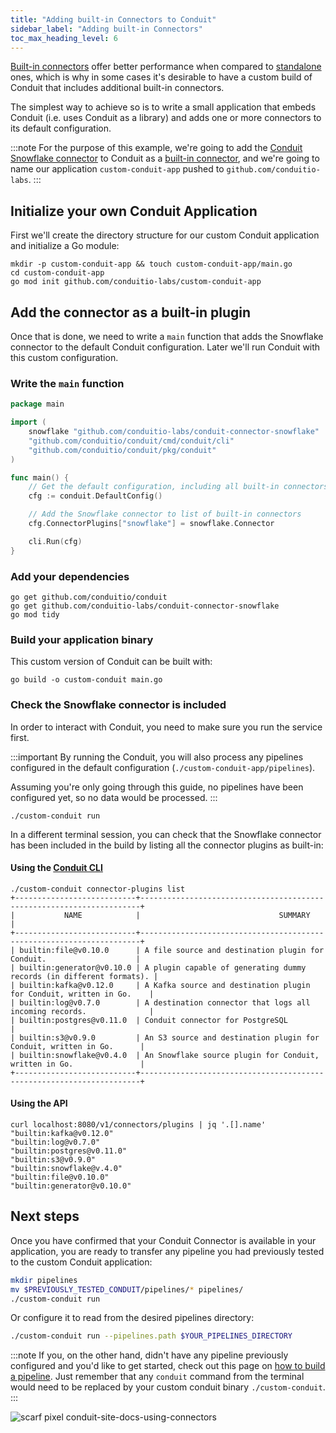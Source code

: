 ```yaml
---
title: "Adding built-in Connectors to Conduit"
sidebar_label: "Adding built-in Connectors"
toc_max_heading_level: 6
---
```


[Built-in connectors](/docs/core-concepts#built-in-connector) offer better performance when compared to [standalone](/docs/core-concepts#standalone-connector) ones,
which is why in some cases it's desirable to have a custom build of Conduit that
includes additional built-in connectors.

The simplest way to achieve so is to write a small application that embeds
Conduit (i.e. uses Conduit as a library) and adds one or more connectors to its
default configuration.

:::note
For the purpose of this example, we're going to add the [Conduit Snowflake connector](https://github.com/conduitio-labs/conduit-connector-snowflake) to Conduit as a [built-in connector](/docs/core-concepts#built-in-connector), and we're going to name our application `custom-conduit-app` pushed to `github.com/conduitio-labs`.
:::

## Initialize your own Conduit Application

First we'll create the directory structure for our custom Conduit application and initialize a Go module:

```shell
mkdir -p custom-conduit-app && touch custom-conduit-app/main.go
cd custom-conduit-app
go mod init github.com/conduitio-labs/custom-conduit-app
```

## Add the connector as a built-in plugin

Once that is done, we need to write a `main` function that adds the Snowflake connector to the default Conduit configuration. Later we'll run Conduit with this custom configuration.


### Write the `main` function

```go title="custom-conduit-app/main.go"
package main

import (
	snowflake "github.com/conduitio-labs/conduit-connector-snowflake"
	"github.com/conduitio/conduit/cmd/conduit/cli"
	"github.com/conduitio/conduit/pkg/conduit"
)

func main() {
	// Get the default configuration, including all built-in connectors
	cfg := conduit.DefaultConfig()

	// Add the Snowflake connector to list of built-in connectors
	cfg.ConnectorPlugins["snowflake"] = snowflake.Connector

	cli.Run(cfg)
}
```

### Add your dependencies

```shell
go get github.com/conduitio/conduit
go get github.com/conduitio-labs/conduit-connector-snowflake
go mod tidy
```

### Build your application binary

This custom version of Conduit can be built with: 

```shell title="custom-conduit-app"
go build -o custom-conduit main.go
```

### Check the Snowflake connector is included

In order to interact with Conduit, you need to make sure you run the service first. 

:::important
By running the Conduit, you will also process any pipelines configured in the default configuration (`./custom-conduit-app/pipelines`).

Assuming you're only going through this guide, no pipelines have been configured yet, so no data would be processed.
:::

```shell title="custom-conduit-app"
./custom-conduit run
``` 

In a different terminal session, you can check that the Snowflake connector has been 
included in the build by listing all the connector plugins as built-in: 

#### Using the [Conduit CLI](/docs/cli)

```shell title="custom-conduit-app"
./custom-conduit connector-plugins list
+---------------------------+----------------------------------------------------------------------+
|           NAME            |                               SUMMARY                                |
+---------------------------+----------------------------------------------------------------------+
| builtin:file@v0.10.0      | A file source and destination plugin for Conduit.                    |
| builtin:generator@v0.10.0 | A plugin capable of generating dummy records (in different formats). |
| builtin:kafka@v0.12.0     | A Kafka source and destination plugin for Conduit, written in Go.    |
| builtin:log@v0.7.0        | A destination connector that logs all incoming records.              |
| builtin:postgres@v0.11.0  | Conduit connector for PostgreSQL                                     |
| builtin:s3@v0.9.0         | An S3 source and destination plugin for Conduit, written in Go.      |
| builtin:snowflake@v0.4.0  | An Snowflake source plugin for Conduit, written in Go.               |
+---------------------------+----------------------------------------------------------------------+
```

#### Using the API

```shell
curl localhost:8080/v1/connectors/plugins | jq '.[].name'
"builtin:kafka@v0.12.0"
"builtin:log@v0.7.0"
"builtin:postgres@v0.11.0"
"builtin:s3@v0.9.0"
"builtin:snowflake@v.4.0"
"builtin:file@v0.10.0"
"builtin:generator@v0.10.0"
```

## Next steps

Once you have confirmed that your Conduit Connector is available in your application, you are ready to transfer any pipeline you had previously tested to the custom Conduit application:

```bash title="custom-conduit-app"
mkdir pipelines
mv $PREVIOUSLY_TESTED_CONDUIT/pipelines/* pipelines/
./custom-conduit run
```

Or configure it to read from the desired pipelines directory:

```bash title="custom-conduit-app"
./custom-conduit run --pipelines.path $YOUR_PIPELINES_DIRECTORY
```

:::note
If you, on the other hand, didn't have any pipeline previously configured and you'd like to get started, check out this page on [how to build a pipeline](/docs/getting-started#build-a-pipeline). Just remember that any `conduit` command from the terminal would need to be replaced by your custom conduit binary `./custom-conduit`.
:::

![scarf pixel conduit-site-docs-using-connectors](https://static.scarf.sh/a.png?x-pxid=53743422-c614-4e45-acaa-f1f9f604321e)